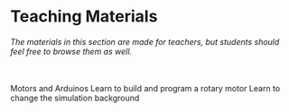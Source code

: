 
# Teaching Materials

###### The materials in this section are made for teachers, but students should feel free to browse them as well.

<br />
<Link
  href="/resources/MotorsArduinos.pdf"
  className=" text-blue-700 hover:text-blue-500"
>
  Motors and Arduinos
</Link>

<Link
  href="/resources/RotaryMotorBuild.pdf"
  className="text-blue-700 hover:text-blue-500 "
>
  Learn to build and program a rotary motor
</Link>

<Link
  href="/resources/SwitchBackgrounds.pdf"
  className="text-blue-700 hover:text-blue-500 "
>
  Learn to change the simulation background
</Link>
